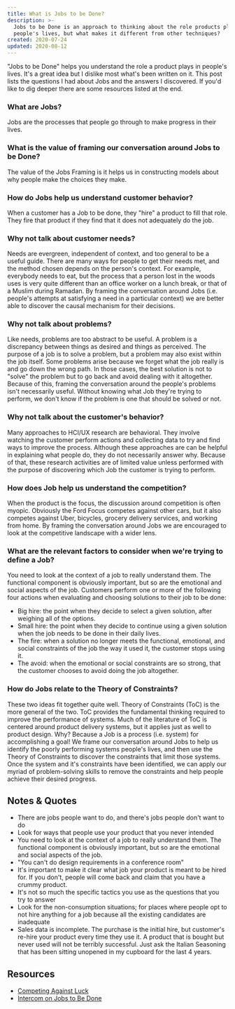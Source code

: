 ```yaml
---
title: What is Jobs to be Done?
description: >-
  Jobs to be Done is an approach to thinking about the role products play in
  people's lives, but what makes it different from other techniques?
created: 2020-07-24
updated: 2020-08-12
---
```


"Jobs to be Done" helps you understand the role a product plays in people's lives. It's a great idea but I dislike most what's been written on it. This post lists the questions I had about Jobs and the answers I discovered. If you'd like to dig deeper there are some resources listed at the end.

### What are Jobs?

Jobs are the processes that people go through to make progress in their lives.

### What is the value of framing our conversation around Jobs to be Done?

The value of the Jobs Framing is it helps us in constructing models about why people make the choices they make.

### How do Jobs help us understand customer behavior?

When a customer has a Job to be done, they "hire" a product to fill that role. They fire that product if they find that it does not adequately do the job.

### Why not talk about customer needs?

Needs are evergreen, independent of context, and too general to be a useful guide. There are many ways for people to get their needs met, and the method chosen depends on the person's context. For example, everybody needs to eat, but the process that a person lost in the woods uses is very quite different than an office worker on a lunch break, or that of a Muslim during Ramadan. By framing the conversation around Jobs (i.e. people's attempts at satisfying a need in a particular context) we are better able to discover the causal mechanism for their decisions.

### Why not talk about problems?

Like needs, problems are too abstract to be useful. A problem is a discrepancy between things as desired and things as perceived. The purpose of a job is to solve a problem, but a problem may also exist within the job itself. Some problems arise because we forget what the job really is and go down the wrong path. In those cases, the best solution is not to "solve" the problem but to go back and avoid dealing with it altogether. Because of this, framing the conversation around the people's problems isn't necessarily useful. Without knowing what Job they're trying to perform, we don't know if the problem is one that should be solved or not.

### Why not talk about the customer's behavior?

Many approaches to HCI/UX research are behavioral. They involve watching the customer perform actions and collecting data to try and find ways to improve the process. Although these approaches are can be helpful in explaining what people do, they do not necessarily answer why. Because of that, these research activities are of limited value unless performed with the purpose of discovering which Job the customer is trying to perform.

### How does Job help us understand the competition?

When the product is the focus, the discussion around competition is often myopic. Obviously the Ford Focus competes against other cars, but it also competes against Uber, bicycles, grocery delivery services, and working from home. By framing the conversation around Jobs we are encouraged to look at the competitive landscape with a wider lens.

### What are the relevant factors to consider when we're trying to define a Job?

You need to look at the context of a job to really understand them. The functional component is obviously important, but so are the emotional and social aspects of the job. Customers perform one or more of the following four actions when evaluating and choosing solutions to their job to be done:

- Big hire: the point when they decide to select a given solution, after weighing all of the options.
- Small hire: the point when they decide to continue using a given solution when the job needs to be done in their daily lives.
- The fire: when a solution no longer meets the functional, emotional, and social constraints of the job the way it used it, the customer stops using it.
- The avoid: when the emotional or social constraints are so strong, that the customer chooses to avoid doing the job altogether.

### How do Jobs relate to the Theory of Constraints?

These two ideas fit together quite well. Theory of Constraints (ToC) is the more general of the two. ToC provides the fundamental thinking required to improve the performance of systems. Much of the literature of ToC is centered around product delivery systems, but it applies just as well to product design. Why? Because a Job is a process (i.e. system) for accomplishing a goal! We frame our conversation around Jobs to help us identify the poorly performing systems people's lives, and then use the Theory of Constraints to discover the constraints that limit those systems. Once the system and it's constraints have been identified, we can apply our myriad of problem-solving skills to remove the constraints and help people achieve their desired progress.

## Notes & Quotes

- There are jobs people want to do, and there's jobs people don't want to do
- Look for ways that people use your product that you never intended
- You need to look at the context of a job to really understand them. The functional component is obviously important, but so are the emotional and social aspects of the job.
- "You can't do design requirements in a conference room"
- It's important to make it clear what job your product is meant to be hired for. If you don't, people will come back and claim that you have a crummy product.
- It's not so much the specific tactics you use as the questions that you try to answer
- Look for the non-consumption situations; for places where people opt to not hire anything for a job because all the existing candidates are inadequate
- Sales data is incomplete. The purchase is the initial hire, but customer's re-hire your product every time they use it. A product that is bought but never used will not be terribly successful. Just ask the Italian Seasoning that has been sitting unopened in my cupboard for the last 4 years.

## Resources

- [Competing Against Luck](https://bookshop.org/books/competing-against-luck-the-story-of-innovation-and-customer-choice/9780062435613)
- [Intercom on Jobs to Be Done](https://www.intercom.com/resources/books/intercom-jobs-to-be-done)
